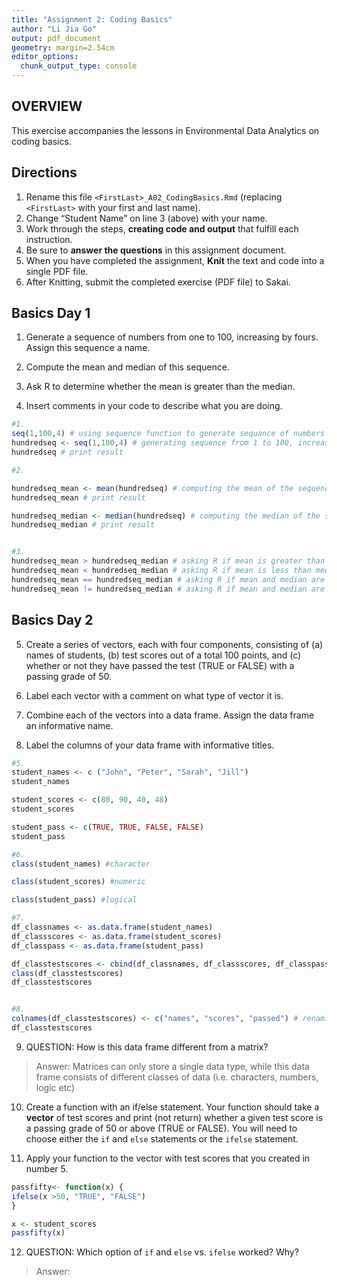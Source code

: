 ```yaml
---
title: "Assignment 2: Coding Basics"
author: "Li Jia Go"
output: pdf_document
geometry: margin=2.54cm
editor_options: 
  chunk_output_type: console
---
```


## OVERVIEW

This exercise accompanies the lessons in Environmental Data Analytics on coding basics.

## Directions

1.  Rename this file `<FirstLast>_A02_CodingBasics.Rmd` (replacing `<FirstLast>` with your first and last name).
2.  Change "Student Name" on line 3 (above) with your name.
3.  Work through the steps, **creating code and output** that fulfill each instruction.
4.  Be sure to **answer the questions** in this assignment document.
5.  When you have completed the assignment, **Knit** the text and code into a single PDF file.
6.  After Knitting, submit the completed exercise (PDF file) to Sakai.

## Basics Day 1

1.  Generate a sequence of numbers from one to 100, increasing by fours. Assign this sequence a name.

2.  Compute the mean and median of this sequence.

3.  Ask R to determine whether the mean is greater than the median.

4.  Insert comments in your code to describe what you are doing.

```r
#1. 
seq(1,100,4) # using sequence function to generate sequance of numbers from 1 to 100 increasing by fours. i.e. seq (from, to, by)
hundredseq <- seq(1,100,4) # generating sequence from 1 to 100, increasing by 4. naming sequence 'hundredseq'
hundredseq # print result

#2. 

hundredseq_mean <- mean(hundredseq) # computing the mean of the sequence using the mean function and assigning a name to the result
hundredseq_mean # print result

hundredseq_median <- median(hundredseq) # computing the median of the sequence using the median function and assigning a name to the result
hundredseq_median # print result


#3. 
hundredseq_mean > hundredseq_median # asking R if mean is greater than median
hundredseq_mean < hundredseq_median # asking R if mean is less than median
hundredseq_mean == hundredseq_median # asking R if mean and median are equal
hundredseq_mean != hundredseq_median # asking R if mean and median are not equal

```

## Basics Day 2

5.  Create a series of vectors, each with four components, consisting of (a) names of students, (b) test scores out of a total 100 points, and (c) whether or not they have passed the test (TRUE or FALSE) with a passing grade of 50.

6.  Label each vector with a comment on what type of vector it is.

7.  Combine each of the vectors into a data frame. Assign the data frame an informative name.

8.  Label the columns of your data frame with informative titles.

```r
#5. 
student_names <- c ("John", "Peter", "Sarah", "Jill")
student_names

student_scores <- c(80, 90, 40, 48)
student_scores

student_pass <- c(TRUE, TRUE, FALSE, FALSE)
student_pass

#6. 
class(student_names) #character

class(student_scores) #numeric

class(student_pass) #logical

#7.
df_classnames <- as.data.frame(student_names)
df_classscores <- as.data.frame(student_scores)
df_classpass <- as.data.frame(student_pass)

df_classtestscores <- cbind(df_classnames, df_classscores, df_classpass)
class(df_classtestscores) 
df_classtestscores


#8.
colnames(df_classtestscores) <- c("names", "scores", "passed") # renaming names of columns of data frame
df_classtestscores


```

9.  QUESTION: How is this data frame different from a matrix?

> Answer: Matrices can only store a single data type, while this data frame consists of different classes of data (i.e. characters, numbers, logic etc)
 
10. Create a function with an if/else statement. Your function should take a **vector** of test scores and print (not return) whether a given test score is a passing grade of 50 or above (TRUE or FALSE). You will need to choose either the `if` and `else` statements or the `ifelse` statement. 

11. Apply your function to the vector with test scores that you created in number 5.
```r


passfifty<- function(x) {
ifelse(x >50, "TRUE", "FALSE")
}

x <- student_scores
passfifty(x)


```

12. QUESTION: Which option of `if` and `else` vs. `ifelse` worked? Why?

> Answer:
